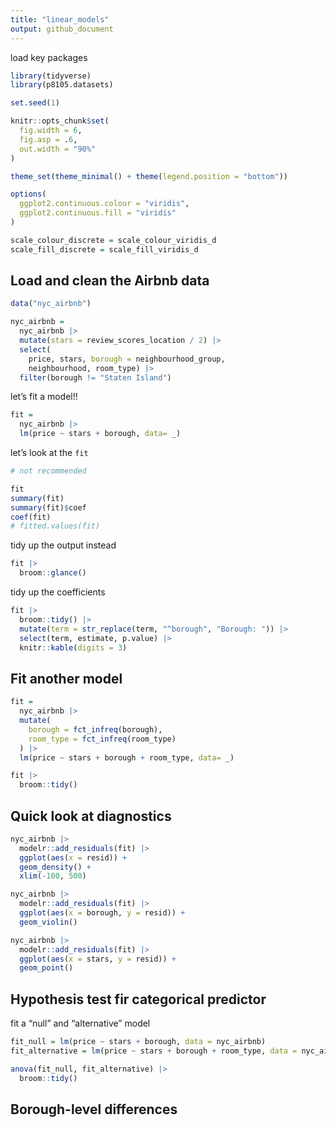 ```yaml
---
title: "linear_models"
output: github_document
---
```


load key packages

```r
library(tidyverse)
library(p8105.datasets)

set.seed(1)

knitr::opts_chunk$set(
  fig.width = 6,
  fig.asp = .6,
  out.width = "90%"
)

theme_set(theme_minimal() + theme(legend.position = "bottom"))

options(
  ggplot2.continuous.colour = "viridis",
  ggplot2.continuous.fill = "viridis"
)

scale_colour_discrete = scale_colour_viridis_d
scale_fill_discrete = scale_fill_viridis_d
```

## Load and clean the Airbnb data

```r
data("nyc_airbnb")

nyc_airbnb =
  nyc_airbnb |> 
  mutate(stars = review_scores_location / 2) |> 
  select(
    price, stars, borough = neighbourhood_group,
    neighbourhood, room_type) |> 
  filter(borough != "Staten Island")
```

let's fit a model!!

```r
fit = 
  nyc_airbnb |> 
  lm(price ~ stars + borough, data= _)
```

let's look at the `fit`

```r
# not recommended

fit
summary(fit)
summary(fit)$coef
coef(fit)
# fitted.values(fit)
```

tidy up the output instead

```r
fit |> 
  broom::glance()
```

tidy up the coefficients

```r
fit |> 
  broom::tidy() |> 
  mutate(term = str_replace(term, "^borough", "Borough: ")) |> 
  select(term, estimate, p.value) |> 
  knitr::kable(digits = 3)
```

## Fit another model

```r
fit = 
  nyc_airbnb |> 
  mutate(
    borough = fct_infreq(borough),
    room_type = fct_infreq(room_type)
  ) |> 
  lm(price ~ stars + borough + room_type, data= _)

fit |> 
  broom::tidy()
```

## Quick look at diagnostics

```r
nyc_airbnb |> 
  modelr::add_residuals(fit) |> 
  ggplot(aes(x = resid)) +
  geom_density() +
  xlim(-100, 500)

nyc_airbnb |> 
  modelr::add_residuals(fit) |> 
  ggplot(aes(x = borough, y = resid)) +
  geom_violin()

nyc_airbnb |> 
  modelr::add_residuals(fit) |> 
  ggplot(aes(x = stars, y = resid)) +
  geom_point()
```

## Hypothesis test fir categorical predictor

fit a "null" and "alternative" model

```r
fit_null = lm(price ~ stars + borough, data = nyc_airbnb)
fit_alternative = lm(price ~ stars + borough + room_type, data = nyc_airbnb)

anova(fit_null, fit_alternative) |> 
  broom::tidy()
```

## Borough-level differences




